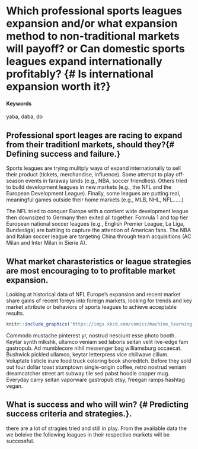 # Which professional sports leagues expansion and/or what expansion method to non-traditional markets will payoff? or Can domestic sports leagues expand internationally profitably? {# Is international expansion worth it?}

#### Keywords {-}

yaba, daba, do

## Professional sport leages are racing to expand from their traditionl markets, should they?{# Defining success and failure.}

Sports leagues are trying mulitply ways of expand internationally to sell their product (tickets, merchandise, influence).  Some attempt to play off-season events in faraway lands (e.g., NBA, soccer friendlies).  Others tried to build development leagues in new markets (e.g., the NFL and the European Development League).  Finally, some leagues are putting real, meaningful games outside their home markets (e.g., MLB, NHL, NFL......)

The NFL tried to conquer Europe with a contient wide development league then downsized to Germany then exited all together.  Fomrula 1 and top tier European national soccer leagues (e.g., English Premier League, La Liga, Bundesliga) are battling to capture the attention of American fans.  The NBA and Italian soccer league are targeting China through team acquisitions (AC Milan and Inter Milan in Sierie A).


## What market charasteristics or league strategies are most encouraging to to profitable market expansion.

Looking at historical data of NFL Europe's expansion and recent market share gains of recent foreys into foreign markets, looking for trends and key market attribute or behaviors of sports leagues to achieve acceptable results.

<!-- ...or include images directly from the web. Cite your sources! -->
```r
knitr::include_graphics('https://imgs.xkcd.com/comics/machine_learning.png')
```

Commodo mustache pinterest yr, nostrud nesciunt esse  photo booth.  Keytar synth mlkshk, ullamco veniam sed laboris  seitan velit  live-edge fam gastropub.  Ad mumblecore nihil messenger bag williamsburg occaecat.  Bushwick pickled ullamco, keytar letterpress vice chillwave cillum.  Voluptate  listicle irure  food truck coloring book shoreditch.  Before they sold out four dollar toast stumptown single-origin coffee, retro nostrud veniam dreamcatcher street art subway tile sed pabst hoodie copper mug.  Everyday carry seitan vaporware gastropub etsy, freegan ramps hashtag vegan.

## What is success and who will win? {# Predicting success criteria and strategies.}.

there are a lot of stragies tried and still in play.  From the available data the we beleive the following leagues in their respective markets will be successful.  
